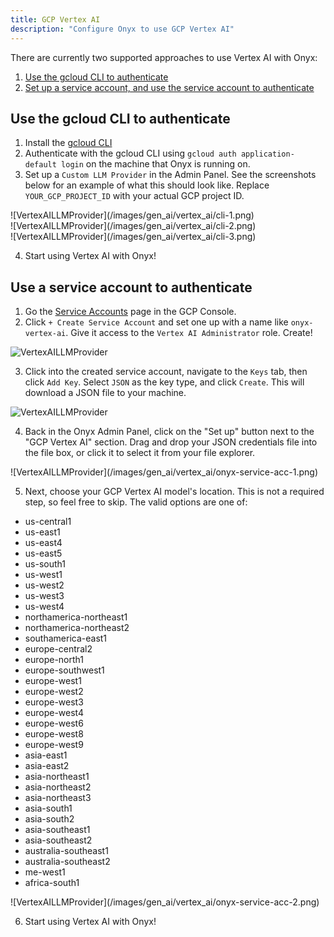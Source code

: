 ```yaml
---
title: GCP Vertex AI
description: "Configure Onyx to use GCP Vertex AI"
---
```


There are currently two supported approaches to use Vertex AI with Onyx:

1. [Use the gcloud CLI to authenticate](#use-the-gcloud-cli-to-authenticate)
2. [Set up a service account, and use the service account to authenticate](#use-a-service-account-to-authenticate)

## Use the gcloud CLI to authenticate

1. Install the [gcloud CLI](https://cloud.google.com/sdk/docs/install)
2. Authenticate with the gcloud CLI using `gcloud auth application-default login` on the machine that Onyx is running on.
3. Set up a `Custom LLM Provider` in the Admin Panel. See the screenshots below
   for an example of what this should look like. Replace `YOUR_GCP_PROJECT_ID`
   with your actual GCP project ID.

<div className="flex gap-2">
  <div>![VertexAILLMProvider](/images/gen_ai/vertex_ai/cli-1.png)</div>
  <div>![VertexAILLMProvider](/images/gen_ai/vertex_ai/cli-2.png)</div>
  <div>![VertexAILLMProvider](/images/gen_ai/vertex_ai/cli-3.png)</div>
</div>

4. Start using Vertex AI with Onyx!

## Use a service account to authenticate

1. Go the [Service Accounts](https://console.cloud.google.com/iam-admin/serviceaccounts) page in the GCP Console.
2. Click `+ Create Service Account` and set one up with a name like `onyx-vertex-ai`. Give it access to the `Vertex AI Administrator` role. Create!

![VertexAILLMProvider](/images/gen_ai/vertex_ai/service-acc-1.png)

3. Click into the created service account, navigate to the `Keys` tab, then click `Add Key`. Select `JSON` as the key type, and click `Create`. This will download a JSON file to your machine.

![VertexAILLMProvider](/images/gen_ai/vertex_ai/service-acc-2.png)

4. Back in the Onyx Admin Panel, click on the "Set up" button next to the "GCP Vertex AI" section.
    Drag and drop your JSON credentials file into the file box, or click it to select it from your file explorer.

<div>![VertexAILLMProvider](/images/gen_ai/vertex_ai/onyx-service-acc-1.png)</div>

5. Next, choose your GCP Vertex AI model's location. This is not a required step, so feel free to skip.
    The valid options are one of:
- us-central1
- us-east1
- us-east4
- us-east5
- us-south1
- us-west1
- us-west2
- us-west3
- us-west4
- northamerica-northeast1
- northamerica-northeast2
- southamerica-east1
- europe-central2
- europe-north1
- europe-southwest1
- europe-west1
- europe-west2
- europe-west3
- europe-west4
- europe-west6
- europe-west8
- europe-west9
- asia-east1
- asia-east2
- asia-northeast1
- asia-northeast2
- asia-northeast3
- asia-south1
- asia-south2
- asia-southeast1
- asia-southeast2
- australia-southeast1
- australia-southeast2
- me-west1
- africa-south1 

<div>![VertexAILLMProvider](/images/gen_ai/vertex_ai/onyx-service-acc-2.png)</div>

6. Start using Vertex AI with Onyx!
